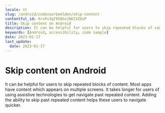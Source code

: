 ```yaml
---
locale: nl
slug: /android/codevoorbeelden/skip-content
contentful_id: 6rzPv3qT9S6GxJAKI3ZQsP
title: Skip content on Android
description: It can be helpful for users to skip repeated blocks of content.
keywords: [Android, accessibility, code sample]
date: 2023-01-17
last_update:
  date: 2023-01-17
---
```


# Skip content on Android

It can be helpful for users to skip repeated blocks of content. Most apps have content which appears on multiple screens. It takes longer for users of using assistive technologies to get navigate past repeated content. Adding the ability to skip past repeated content helps these users to navigate quicker.

<CodeSample id="screen-skip" platform="android" locale="nl"/>

